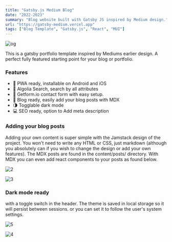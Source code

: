 ```yaml
---
title: "Gatsby.js Medium Blog"
date: "2022-2023"
summary: "Blog website built with Gatsby JS inspired by Medium design."
url: "https://gatsby-medium.vercel.app"
tags: ["Blog Template", "Gatsby.js", "React", "MUI"]
---
```


<Image
	src="/projects/medium/og.png"
	alt="og"
	width={2267}
	height={1280}
	size="lg"
	contained
/>

This is a gatsby portfolio template inspired by Mediums earlier design. A perfect fully featured starting point for your blog or portfolio.

### Features

-   📲 PWA ready, installable on Android and iOS
-   🔎 Algolia Search, search by all attributes
-   📧 Getform.io contact form with easy setup.
-   📝 Blog ready, easily add your blog posts with MDX
-   🌗 Togglable dark mode
-   💻 SEO ready, option to Add meta description

### Adding your blog posts

Adding your own content is super simple with the Jamstack design of the project. You won't need to write any HTML or CSS, just markdown (although you absolutely can if you wish to change the design or add your own features). The MDX posts are found in the content/posts/ directory. With MDX you can even add react components to your posts as found below.

<Image
	src="/projects/medium/phones.png"
	alt="2"
	width={3062}
	height={2042}
	caption="Mobile view, featuring detail view of a blog post, list view of blog posts, a seamless contact form, and a page to showcase gear with affiliate links."
	size="lg"
	contained
/>

<Image
	src="/projects/medium/tablet.png"
	alt="3"
	width={2267}
	height={1280}
	caption="Blog post's transform responsively to fit the screen. Sidebars for navigation and meta data are then shown."
	size="lg"
	contained
/>

### Dark mode ready

with a toggle switch in the header. The theme is saved in local storage so it will persist between sessions. or you can set it to follow the user's system settings.

<Image
	src="/projects/medium/dark computer.png"
	alt="5"
	width={5412}
	height={3246}
	size="lg"
	contained
/>

<Image
	src="/projects/medium/light computer.png"
	alt="4"
	width={5412}
	height={3246}
	size="lg"
	contained
/>
